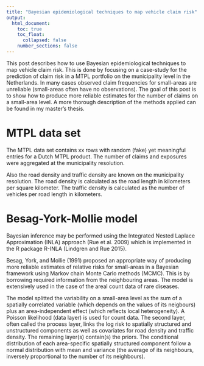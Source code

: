 ```yaml
---
title: "Bayesian epidemiological techniques to map vehicle claim risk"
output:
  html_document:
    toc: true
    toc_float:
      collapsed: false
    number_sections: false
---
```


This post describes how to use Bayesian epidemiological techniques to map vehicle claim risk. This is done by focusing on a case-study for the prediction of claim risk in a MTPL portfolio on the municipality level in the Netherlands. In many cases observed claim frequencies for small-areas are unreliable (small-areas often have no observations). The goal of this post is to show how to produce more reliable estimates for the number of claims on a small-area level. A more thorough description of the methods applied can be found in my master’s thesis.
 
# MTPL data set
The MTPL data set contains xx rows with random (fake) yet meaningful entries for a Dutch MTPL product. The number of claims and exposures were aggregated at the municipality resolution.
 
Also the road density and traffic density are known on the municipality resolution. The road density is calculated as the road length in kilometers per square kilometer. The traffic density is calculated as the number of vehicles per road length in kilometers.
 
# Besag-York-Mollie model
Bayesian inference may be performed using the Integrated Nested Laplace Approximation (INLA) approach (Rue et al. 2009) which is implemented in the R package R-INLA (Lindgren and Rue 2015).
 
Besag, York, and Mollie (1991) proposed an appropriate way of producing more reliable estimates of relative risks for small-areas in a Bayesian framework using Markov chain Monte Carlo methods (MCMC). This is by borrowing required information from the neighbouring areas. The model is extensively used in the case of the areal count data of rare diseases.
 
The model splitted the variability on a small-area level as the sum of a spatially correlated variable (which depends on the values of its neigbours) plus an area-independent effect (which reflects local heterogeneity). A Poisson likelihood (data layer) is used for count data. The second layer, often called the process layer, links the log risk to spatially structured and unstructured components as well as covariates for road density and traffic density. The remaining layer(s) contain(s) the priors. The conditional distribution of each area-specific spatially structured component follow a normal distribution with mean and variance (the average of its neighbours, inversely proportional to the number of its neighbours).